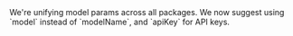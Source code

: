 <Tip>
We're unifying model params across all packages. We now suggest using `model` instead of `modelName`, and `apiKey` for API keys.
</Tip>
